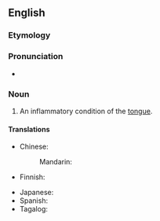 ==English==
{{wikipedia}}

===Etymology===
{{confix|en|glosso|itis}}

===Pronunciation===
* {{IPA|/ɡlɒˈsaɪtɪs/|lang=en}}

===Noun===
{{en-noun|-}}

# {{lb|en|pathology}} An inflammatory condition of the [[tongue]].

====Translations====
{{trans-top|inflammatory condition of the tongue}}
* Chinese:
*: Mandarin: {{t+|cmn|舌炎|tr=shéyán|sc=Hani}}
* Finnish: {{t|fi|kielitulehdus}}
{{trans-mid}}
* Japanese: {{t|ja|舌炎|tr=ぜつえん, zetsuen|sc=Jpan}}
* Spanish: {{t|es|glositis|f}}
* Tagalog: {{t|tl|magandila}}
{{trans-bottom}}